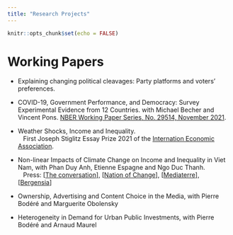 ```yaml
---
title: "Research Projects"
---
```


```r
knitr::opts_chunk$set(echo = FALSE)
```

# Working Papers
-	Explaining changing political cleavages: Party platforms and  voters’ preferences.

- COVID-19, Government Performance, and Democracy: Survey Experimental Evidence from 12 Countries. with Michael Becher and Vincent Pons. [NBER Working Paper Series, No. 29514, November 2021](
https://github.com/n-longuetmarx/nicolaslonguetmarx.github.io/blob/main/docs/Becher_LonguetMarx_Pons_NBER.pdf).


- Weather Shocks, Income and Inequality.  <br />
&nbsp;&nbsp;&nbsp;First Joseph Stiglitz Essay Prize 2021 of the [Internation Economic Association](https://www.iea-world.org). 

- Non-linear Impacts of Climate Change on Income and Inequality in Viet Nam, with Phan Duy Anh, Etienne Espagne and Ngo Duc Thanh. <br />
&nbsp;&nbsp;&nbsp;Press: [[The conversation](https://theconversation.com/inegalites-face-au-changement-climatique-la-balle-est-dans-le-camp-des-plus-riches-116616)], [[Nation of Change](https://www.nationofchange.org/2019/06/24/inequality-and-climate-change-the-rich-must-step-up/)], [[Mediaterre](http://www.mediaterre.org/genre/exportactu,20190524120218,1.html)], [[Bergensia](https://bergensia.com/inequality-and-the-climate-crisis-the-rich-must-step-up/)]

- Ownership, Advertising and Content Choice in the Media, with Pierre Bodéré and Marguerite Obolensky

- Heterogeneity in Demand for Urban Public Investments, with Pierre Bodéré and Arnaud Maurel



